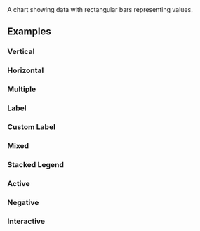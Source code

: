 
<Title>Bar Chart</Title>
<Description>A chart showing data with rectangular bars representing values.</Description>
<ComponentPreview id="rechartsBarChart" />

## Examples

### Vertical
<ComponentPreview id="rechartsBarChart" />

### Horizontal
<ComponentPreview id="rechartsBarChartHorizontal" />

### Multiple
<ComponentPreview id="rechartsBarChartMultiple" />

### Label
<ComponentPreview id="rechartsBarChartLabel" />

### Custom Label
<ComponentPreview id="rechartsBarChartCustomLabel" />

### Mixed
<ComponentPreview id="rechartsBarChartMixed" />

### Stacked Legend
<ComponentPreview id="rechartsBarChartStackedLegend" />

### Active
<ComponentPreview id="rechartsBarChartActive" />

### Negative
<ComponentPreview id="rechartsBarChartNegative" />

### Interactive
<ComponentPreview id="rechartsBarChartInteractive" previewContainerClassName="p-0 md:p-0" />